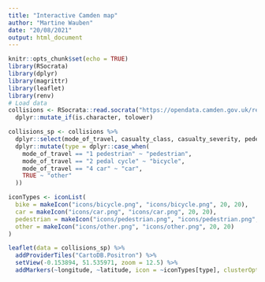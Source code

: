 ```yaml
---
title: "Interactive Camden map"
author: "Martine Wauben"
date: "20/08/2021"
output: html_document
---
```


```r
knitr::opts_chunk$set(echo = TRUE)
library(RSocrata)
library(dplyr)
library(magrittr)
library(leaflet)
library(renv)
# Load data
collisions <- RSocrata::read.socrata("https://opendata.camden.gov.uk/resource/puar-wf4h.csv") %>%
  dplyr::mutate_if(is.character, tolower)
```

```r
collisions_sp <- collisions %>%
  dplyr::select(mode_of_travel, casualty_class, casualty_severity, pedestrian_crossing, longitude, latitude) %>%
  dplyr::mutate(type = dplyr::case_when(
    mode_of_travel == "1 pedestrian" ~ "pedestrian",
    mode_of_travel == "2 pedal cycle" ~ "bicycle",
    mode_of_travel == "4 car" ~ "car",
    TRUE ~ "other"
  ))
```

```r
iconTypes <- iconList(
  bike = makeIcon("icons/bicycle.png", "icons/bicycle.png", 20, 20),
  car = makeIcon("icons/car.png", "icons/car.png", 20, 20),
  pedestrian = makeIcon("icons/pedestrian.png", "icons/pedestrian.png", 20, 20),
  other = makeIcon("icons/other.png", "icons/other.png", 20, 20)
)
```

```r
leaflet(data = collisions_sp) %>% 
  addProviderTiles("CartoDB.Positron") %>% 
  setView(-0.153894, 51.535971, zoom = 12.5) %>% 
  addMarkers(~longitude, ~latitude, icon = ~iconTypes[type], clusterOptions = markerClusterOptions())
```
